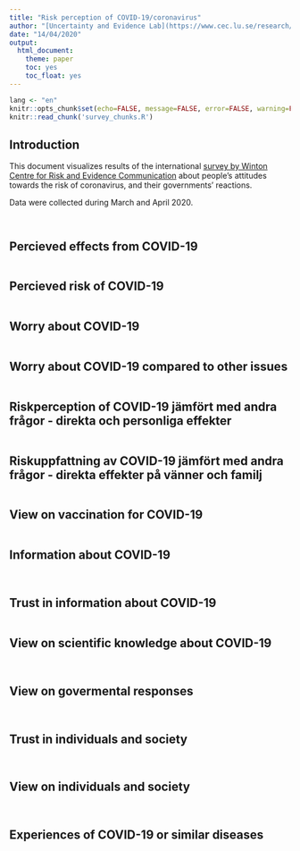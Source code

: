 ```yaml
---
title: "Risk perception of COVID-19/coronavirus"
author: "[Uncertainty and Evidence Lab](https://www.cec.lu.se/research/unevil)  \nLund University"
date: "14/04/2020"
output: 
  html_document: 
    theme: paper
    toc: yes
    toc_float: yes
---
```


```r
lang <- "en"
knitr::opts_chunk$set(echo=FALSE, message=FALSE, error=FALSE, warning=FALSE, tidy=TRUE, tidy.opts=list(comment=FALSE))
knitr::read_chunk('survey_chunks.R')
```

## Introduction

This document visualizes results of the international [survey by Winton Centre for Risk and Evidence Communication](https://www.cam.ac.uk/stories/wintoncovid1) about people's attitudes towards the risk of coronavirus, and their governments’ reactions.

Data were collected during March and April 2020. 
```r

```


```r

```

## Percieved effects from COVID-19

```r

```

## Percieved risk of COVID-19 

```r

```

## Worry about COVID-19

```r

```

## Worry about COVID-19 compared to other issues

```r

```

## Riskperception of COVID-19 jämfört med andra frågor - direkta och personliga effekter

```r

```

## Riskuppfattning av COVID-19 jämfört med andra frågor - direkta effekter på vänner och familj

```r

```

## View on vaccination for COVID-19

```r

```

## Information about COVID-19

```r

```

```r

```

## Trust in information about COVID-19
```r

```

## View on scientific knowledge about COVID-19

```r

```

```r

```

## View on govermental responses

```r

```

```r

```

## Trust in individuals and society

```r

```

```r

```

## View on individuals and society

```r

```

```r

```

## Experiences of COVID-19 or similar diseases

```r

```

```r

```

```r

```

